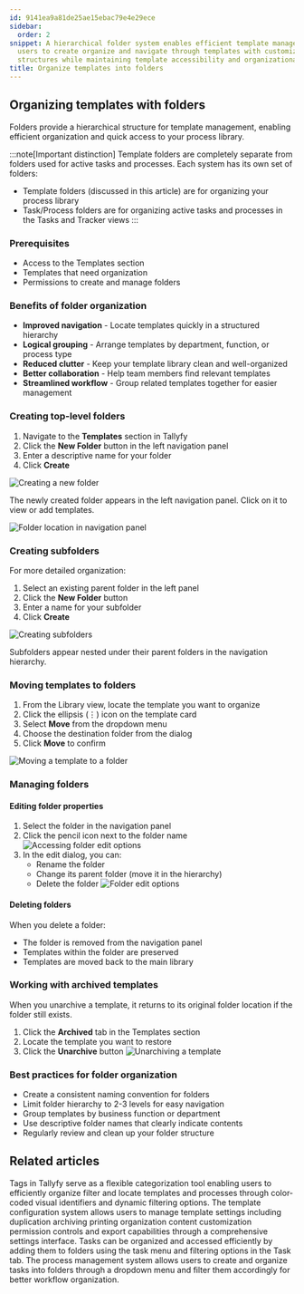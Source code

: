 ```yaml
---
id: 9141ea9a81de25ae15ebac79e4e29ece
sidebar:
  order: 2
snippet: A hierarchical folder system enables efficient template management by allowing
  users to create organize and navigate through templates with customizable folder
  structures while maintaining template accessibility and organizational best practices.
title: Organize templates into folders
---
```


## Organizing templates with folders

Folders provide a hierarchical structure for template management, enabling efficient organization and quick access to your process library.

:::note[Important distinction]
Template folders are completely separate from folders used for active tasks and processes. Each system has its own set of folders:
- Template folders (discussed in this article) are for organizing your process library
- Task/Process folders are for organizing active tasks and processes in the Tasks and Tracker views
:::

### Prerequisites
- Access to the Templates section
- Templates that need organization
- Permissions to create and manage folders

### Benefits of folder organization
- **Improved navigation** - Locate templates quickly in a structured hierarchy
- **Logical grouping** - Arrange templates by department, function, or process type
- **Reduced clutter** - Keep your template library clean and well-organized
- **Better collaboration** - Help team members find relevant templates
- **Streamlined workflow** - Group related templates together for easier management

### Creating top-level folders

1. Navigate to the **Templates** section in Tallyfy
2. Click the **New Folder** button in the left navigation panel
3. Enter a descriptive name for your folder
4. Click **Create**

![Creating a new folder](https://screenshots.tallyfy.com/tallyfy/pro/desktop-light-create-folder-template.png)

The newly created folder appears in the left navigation panel. Click on it to view or add templates.

![Folder location in navigation panel](https://screenshots.tallyfy.com/tallyfy/pro/desktop-light-point-folders-templates.png)

### Creating subfolders

For more detailed organization:

1. Select an existing parent folder in the left panel
2. Click the **New Folder** button
3. Enter a name for your subfolder
4. Click **Create**

![Creating subfolders](https://screenshots.tallyfy.com/tallyfy%2Fpro%2Fdesktop-light-create-subfolders.png)

Subfolders appear nested under their parent folders in the navigation hierarchy.

### Moving templates to folders

1. From the Library view, locate the template you want to organize
2. Click the ellipsis (⋮) icon on the template card
3. Select **Move** from the dropdown menu
4. Choose the destination folder from the dialog
5. Click **Move** to confirm

![Moving a template to a folder](https://screenshots.tallyfy.com/tallyfy%2Fpro%2Fdesktop-light-move-template-to-folder1701482910854.png)

### Managing folders

#### Editing folder properties
1. Select the folder in the navigation panel
2. Click the pencil icon next to the folder name
   ![Accessing folder edit options](https://screenshots.tallyfy.com/tallyfy/pro/desktop-light-click-edit-folder-template.png)
3. In the edit dialog, you can:
   - Rename the folder
   - Change its parent folder (move it in the hierarchy)
   - Delete the folder
   ![Folder edit options](https://screenshots.tallyfy.com/tallyfy/pro/desktop-light-edit-folder-templates.png)

#### Deleting folders
When you delete a folder:
- The folder is removed from the navigation panel
- Templates within the folder are preserved
- Templates are moved back to the main library

### Working with archived templates

When you unarchive a template, it returns to its original folder location if the folder still exists.

1. Click the **Archived** tab in the Templates section 
2. Locate the template you want to restore
3. Click the **Unarchive** button
   ![Unarchiving a template](https://screenshots.tallyfy.com/tallyfy%2Fpro%2Fdesktop-light-show-archived-templates1701483092924.png)

### Best practices for folder organization
- Create a consistent naming convention for folders
- Limit folder hierarchy to 2-3 levels for easy navigation
- Group templates by business function or department
- Use descriptive folder names that clearly indicate contents
- Regularly review and clean up your folder structure


## Related articles
<CardGrid>
<LinkTitleCard header="<b>Templates > Tags</b>" href="/products/pro/documenting/templates/how-to-manage-templates-and-processes-with-tags/" > Tags in Tallyfy serve as a flexible categorization tool enabling users to efficiently organize filter and locate templates and processes through color-coded visual identifiers and dynamic filtering options. </LinkTitleCard>
<LinkTitleCard header="<b>Templates > Configure your template</b>" href="/products/pro/documenting/templates/config/" > The template configuration system allows users to manage template settings including duplication archiving printing organization content customization permission controls and export capabilities through a comprehensive settings interface. </LinkTitleCard>
<LinkTitleCard header="<b>Tasks View > Organize tasks into folders</b>" href="/products/pro/tracking-and-tasks/tasks-view/how-can-i-add-tasks-to-folders-in-tallyfy/" > Tasks can be organized and accessed efficiently by adding them to folders using the task menu and filtering options in the Task tab. </LinkTitleCard>
<LinkTitleCard header="<b>Organize Processes > Organize processes into folders</b>" href="/products/pro/tracking-and-tasks/tracker-view/organize-processes/how-can-i-add-tasks-to-folders-in-tallyfy/" > The process management system allows users to create and organize tasks into folders through a dropdown menu and filter them accordingly for better workflow organization. </LinkTitleCard>
</CardGrid>